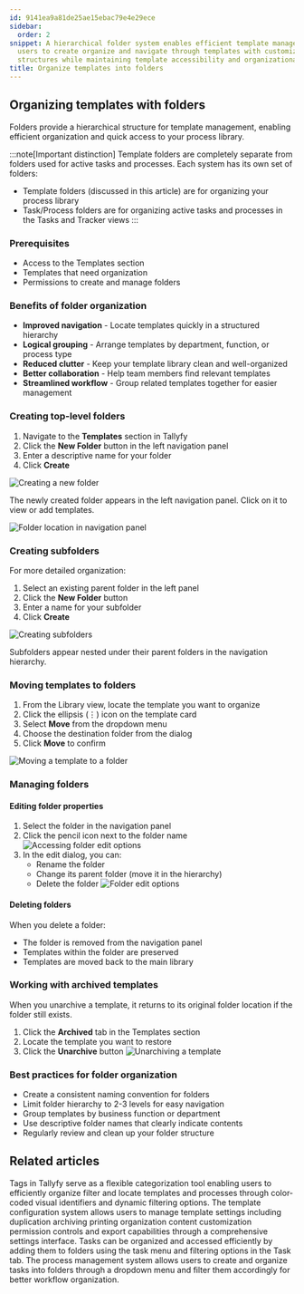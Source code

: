 ```yaml
---
id: 9141ea9a81de25ae15ebac79e4e29ece
sidebar:
  order: 2
snippet: A hierarchical folder system enables efficient template management by allowing
  users to create organize and navigate through templates with customizable folder
  structures while maintaining template accessibility and organizational best practices.
title: Organize templates into folders
---
```


## Organizing templates with folders

Folders provide a hierarchical structure for template management, enabling efficient organization and quick access to your process library.

:::note[Important distinction]
Template folders are completely separate from folders used for active tasks and processes. Each system has its own set of folders:
- Template folders (discussed in this article) are for organizing your process library
- Task/Process folders are for organizing active tasks and processes in the Tasks and Tracker views
:::

### Prerequisites
- Access to the Templates section
- Templates that need organization
- Permissions to create and manage folders

### Benefits of folder organization
- **Improved navigation** - Locate templates quickly in a structured hierarchy
- **Logical grouping** - Arrange templates by department, function, or process type
- **Reduced clutter** - Keep your template library clean and well-organized
- **Better collaboration** - Help team members find relevant templates
- **Streamlined workflow** - Group related templates together for easier management

### Creating top-level folders

1. Navigate to the **Templates** section in Tallyfy
2. Click the **New Folder** button in the left navigation panel
3. Enter a descriptive name for your folder
4. Click **Create**

![Creating a new folder](https://screenshots.tallyfy.com/tallyfy/pro/desktop-light-create-folder-template.png)

The newly created folder appears in the left navigation panel. Click on it to view or add templates.

![Folder location in navigation panel](https://screenshots.tallyfy.com/tallyfy/pro/desktop-light-point-folders-templates.png)

### Creating subfolders

For more detailed organization:

1. Select an existing parent folder in the left panel
2. Click the **New Folder** button
3. Enter a name for your subfolder
4. Click **Create**

![Creating subfolders](https://screenshots.tallyfy.com/tallyfy%2Fpro%2Fdesktop-light-create-subfolders.png)

Subfolders appear nested under their parent folders in the navigation hierarchy.

### Moving templates to folders

1. From the Library view, locate the template you want to organize
2. Click the ellipsis (⋮) icon on the template card
3. Select **Move** from the dropdown menu
4. Choose the destination folder from the dialog
5. Click **Move** to confirm

![Moving a template to a folder](https://screenshots.tallyfy.com/tallyfy%2Fpro%2Fdesktop-light-move-template-to-folder1701482910854.png)

### Managing folders

#### Editing folder properties
1. Select the folder in the navigation panel
2. Click the pencil icon next to the folder name
   ![Accessing folder edit options](https://screenshots.tallyfy.com/tallyfy/pro/desktop-light-click-edit-folder-template.png)
3. In the edit dialog, you can:
   - Rename the folder
   - Change its parent folder (move it in the hierarchy)
   - Delete the folder
   ![Folder edit options](https://screenshots.tallyfy.com/tallyfy/pro/desktop-light-edit-folder-templates.png)

#### Deleting folders
When you delete a folder:
- The folder is removed from the navigation panel
- Templates within the folder are preserved
- Templates are moved back to the main library

### Working with archived templates

When you unarchive a template, it returns to its original folder location if the folder still exists.

1. Click the **Archived** tab in the Templates section 
2. Locate the template you want to restore
3. Click the **Unarchive** button
   ![Unarchiving a template](https://screenshots.tallyfy.com/tallyfy%2Fpro%2Fdesktop-light-show-archived-templates1701483092924.png)

### Best practices for folder organization
- Create a consistent naming convention for folders
- Limit folder hierarchy to 2-3 levels for easy navigation
- Group templates by business function or department
- Use descriptive folder names that clearly indicate contents
- Regularly review and clean up your folder structure


## Related articles
<CardGrid>
<LinkTitleCard header="<b>Templates > Tags</b>" href="/products/pro/documenting/templates/how-to-manage-templates-and-processes-with-tags/" > Tags in Tallyfy serve as a flexible categorization tool enabling users to efficiently organize filter and locate templates and processes through color-coded visual identifiers and dynamic filtering options. </LinkTitleCard>
<LinkTitleCard header="<b>Templates > Configure your template</b>" href="/products/pro/documenting/templates/config/" > The template configuration system allows users to manage template settings including duplication archiving printing organization content customization permission controls and export capabilities through a comprehensive settings interface. </LinkTitleCard>
<LinkTitleCard header="<b>Tasks View > Organize tasks into folders</b>" href="/products/pro/tracking-and-tasks/tasks-view/how-can-i-add-tasks-to-folders-in-tallyfy/" > Tasks can be organized and accessed efficiently by adding them to folders using the task menu and filtering options in the Task tab. </LinkTitleCard>
<LinkTitleCard header="<b>Organize Processes > Organize processes into folders</b>" href="/products/pro/tracking-and-tasks/tracker-view/organize-processes/how-can-i-add-tasks-to-folders-in-tallyfy/" > The process management system allows users to create and organize tasks into folders through a dropdown menu and filter them accordingly for better workflow organization. </LinkTitleCard>
</CardGrid>